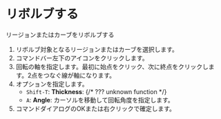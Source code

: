 
# リボルブする

<Reference shortcut="" command="Revolve" button="" />

リージョンまたはカーブをリボルブする

1. リボルブ対象となるリージョンまたはカーブを選択します。
2. コマンドバー左下のアイコンをクリックします。
3. 回転の軸を指定します。最初に始点をクリック、次に終点をクリックします。2点をつなぐ線が軸になります。
4. オプションを指定します。
    - `Shift-T`: **Thickness**:  {/* ??? unknown function */}
    - `A`: **Angle**: カーソルを移動して回転角度を指定します。
5. コマンドダイアログのOKまたは右クリックで確定します。

